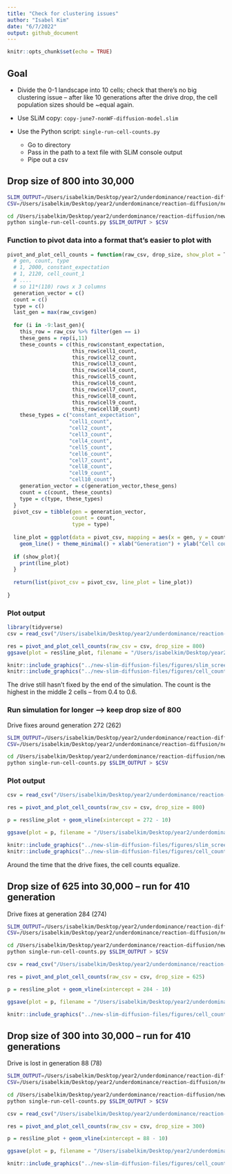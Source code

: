 ```yaml
---
title: "Check for clustering issues"
author: "Isabel Kim"
date: "6/7/2022"
output: github_document
---
```


```r
knitr::opts_chunk$set(echo = TRUE)
```

## Goal

* Divide the 0-1 landscape into 10 cells; check that there's no big clustering issue -- after like 10 generations after the drive drop, the cell population sizes should be ~equal again.

* Use SLiM copy: `copy-june7-nonWF-diffusion-model.slim`
* Use the Python script: `single-run-cell-counts.py`
  + Go to directory
  + Pass in the path to a text file with SLiM console output
  + Pipe out a csv
  
## Drop size of 800 into 30,000
```bash
SLIM_OUTPUT=/Users/isabelkim/Desktop/year2/underdominance/reaction-diffusion/new-slim-diffusion-files/text_out/out_m800.txt
CSV=/Users/isabelkim/Desktop/year2/underdominance/reaction-diffusion/new-slim-diffusion-files/csv_out/cell_counts_m800.csv

cd /Users/isabelkim/Desktop/year2/underdominance/reaction-diffusion/new-slim-diffusion-files/
python single-run-cell-counts.py $SLIM_OUTPUT > $CSV
```

### Function to pivot data into a format that's easier to plot with
```r
pivot_and_plot_cell_counts = function(raw_csv, drop_size, show_plot = T){
  # gen, count, type
  # 1, 2000, constant_expectation
  # 1, 2120, cell_count_1
  # ....
  # so 11*(110) rows x 3 columns
  generation_vector = c()
  count = c()
  type = c()
  last_gen = max(raw_csv$gen)
  
  for (i in -9:last_gen){
    this_row = raw_csv %>% filter(gen == i)
    these_gens = rep(i,11)
    these_counts = c(this_row$constant_expectation, 
                     this_row$cell1_count,
                     this_row$cell2_count,
                     this_row$cell3_count,
                     this_row$cell4_count,
                     this_row$cell5_count,
                     this_row$cell6_count,
                     this_row$cell7_count,
                     this_row$cell8_count,
                     this_row$cell9_count,
                     this_row$cell10_count)
    these_types = c("constant_expectation", 
                    "cell1_count", 
                    "cell2_count", 
                    "cell3_count", 
                    "cell4_count", 
                    "cell5_count", 
                    "cell6_count",
                    "cell7_count",
                    "cell8_count",
                    "cell9_count",
                    "cell10_count")
    generation_vector = c(generation_vector,these_gens)
    count = c(count, these_counts)
    type = c(type, these_types)
  }
  pivot_csv = tibble(gen = generation_vector,
                     count = count,
                     type = type)
  
  line_plot = ggplot(data = pivot_csv, mapping = aes(x = gen, y = count, color = type)) +
    geom_line() + theme_minimal() + xlab("Generation") + ylab("Cell count") + ggtitle(paste0("Drop size of ",drop_size," into 30,000"))
  
  if (show_plot){
    print(line_plot)
  }
  
  return(list(pivot_csv = pivot_csv, line_plot = line_plot))
  
}
```


### Plot output
```r
library(tidyverse)
csv = read_csv("/Users/isabelkim/Desktop/year2/underdominance/reaction-diffusion/new-slim-diffusion-files/csv_out/cell_counts_m800.csv")

res = pivot_and_plot_cell_counts(raw_csv = csv, drop_size = 800)
ggsave(plot = res$line_plot, filename = "/Users/isabelkim/Desktop/year2/underdominance/reaction-diffusion/new-slim-diffusion-files/figures/cell_counts_m800.png")
```

```r
knitr::include_graphics("../new-slim-diffusion-files/figures/slim_screenshot_m800_last_gen.png")
knitr::include_graphics("../new-slim-diffusion-files/figures/cell_counts_m800.png")
```

The drive still hasn't fixed by the end of the simulation. The count is the highest in the middle 2 cells -- from 0.4 to 0.6. 

### Run simulation for longer --> keep drop size of 800

Drive fixes around generation 272 (262)
```bash
SLIM_OUTPUT=/Users/isabelkim/Desktop/year2/underdominance/reaction-diffusion/new-slim-diffusion-files/text_out/out_m800.txt
CSV=/Users/isabelkim/Desktop/year2/underdominance/reaction-diffusion/new-slim-diffusion-files/csv_out/cell_counts_m800_run_longer.csv

cd /Users/isabelkim/Desktop/year2/underdominance/reaction-diffusion/new-slim-diffusion-files/
python single-run-cell-counts.py $SLIM_OUTPUT > $CSV
```

### Plot output
```r
csv = read_csv("/Users/isabelkim/Desktop/year2/underdominance/reaction-diffusion/new-slim-diffusion-files/csv_out/cell_counts_m800_run_longer.csv")

res = pivot_and_plot_cell_counts(raw_csv = csv, drop_size = 800)

p = res$line_plot + geom_vline(xintercept = 272 - 10)

ggsave(plot = p, filename = "/Users/isabelkim/Desktop/year2/underdominance/reaction-diffusion/new-slim-diffusion-files/figures/cell_counts_m800_run_till_gen410.png")
```
```r
knitr::include_graphics("../new-slim-diffusion-files/figures/slim_screenshot_m800_run_to_410.png")
knitr::include_graphics("../new-slim-diffusion-files/figures/cell_counts_m800_run_till_gen410.png")
```

Around the time that the drive fixes, the cell counts equalize.

## Drop size of 625 into 30,000 -- run for 410 generation

Drive fixes at generation 284 (274)

```bash
SLIM_OUTPUT=/Users/isabelkim/Desktop/year2/underdominance/reaction-diffusion/new-slim-diffusion-files/text_out/out_m625.txt
CSV=/Users/isabelkim/Desktop/year2/underdominance/reaction-diffusion/new-slim-diffusion-files/csv_out/cell_counts_m625_run_to_gen410.csv

cd /Users/isabelkim/Desktop/year2/underdominance/reaction-diffusion/new-slim-diffusion-files/
python single-run-cell-counts.py $SLIM_OUTPUT > $CSV
```


```r
csv = read_csv("/Users/isabelkim/Desktop/year2/underdominance/reaction-diffusion/new-slim-diffusion-files/csv_out/cell_counts_m625_run_to_gen410.csv")

res = pivot_and_plot_cell_counts(raw_csv = csv, drop_size = 625)

p = res$line_plot + geom_vline(xintercept = 284 - 10)

ggsave(plot = p, filename = "/Users/isabelkim/Desktop/year2/underdominance/reaction-diffusion/new-slim-diffusion-files/figures/cell_counts_m625_run_till_gen410.png")
```

```r
knitr::include_graphics("../new-slim-diffusion-files/figures/cell_counts_m625_run_till_gen410.png")
```

## Drop size of 300 into 30,000 -- run for 410 generations

Drive is lost in generation 88 (78)

```bash
SLIM_OUTPUT=/Users/isabelkim/Desktop/year2/underdominance/reaction-diffusion/new-slim-diffusion-files/text_out/out_m300.txt
CSV=/Users/isabelkim/Desktop/year2/underdominance/reaction-diffusion/new-slim-diffusion-files/csv_out/cell_counts_m300_run_to_gen410.csv

cd /Users/isabelkim/Desktop/year2/underdominance/reaction-diffusion/new-slim-diffusion-files/
python single-run-cell-counts.py $SLIM_OUTPUT > $CSV
```

```r
csv = read_csv("/Users/isabelkim/Desktop/year2/underdominance/reaction-diffusion/new-slim-diffusion-files/csv_out/cell_counts_m300_run_to_gen410.csv")

res = pivot_and_plot_cell_counts(raw_csv = csv, drop_size = 300)

p = res$line_plot + geom_vline(xintercept = 88 - 10)

ggsave(plot = p, filename = "/Users/isabelkim/Desktop/year2/underdominance/reaction-diffusion/new-slim-diffusion-files/figures/cell_counts_m300_run_till_gen410.png")
```

```r
knitr::include_graphics("../new-slim-diffusion-files/figures/cell_counts_m300_run_till_gen410.png")
```